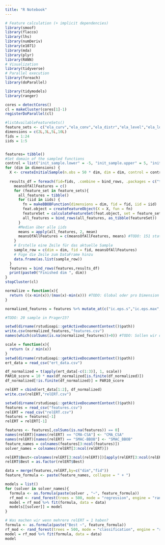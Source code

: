 ```yaml
---
title: "R Notebook"
---
```


```r
# Feature calculation (+ implicit dependencies)
library(smoof)
library(flacco)
library(lhs)
library(numDeriv)
library(e1071)
library(mda)
library(plyr)
library(RANN)
# Visualization
library(tidyverse)
# Parallel execution
library(foreach)
library(doParallel)

library(tidymodels)
library(ranger)
```

```r
cores = detectCores()
cl = makeCluster(cores[1]-1)
registerDoParallel(cl)

#listAvailableFeatureSets()
feature_sets <- c("ela_curv","ela_conv","ela_distr","ela_level","ela_local","ela_meta","basic","cm_angle","disp","ic","nbc","pca") #TODO: Passt?
dimensions = c(2L,3L,5L,10L)
fids = 1:24
iids = 1:5


features= tibble()
#Set domain of the sampled functions
control = list("init_sample.lower" = -5, "init_sample.upper" = 5, "init_sample.type" = "lhs")
for (dim in dimensions) {
  X <- createInitialSample(n.obs = 50 * dim, dim = dim, control = control) #TODO: Für jede Dimension neu samplen?
  
  results_df = foreach(fid=fids, .combine = bind_rows, .packages = c("tidyverse","flacco","smoof")) %dopar% {
    meansOfAllFeatures = c()
    for (feature_set in feature_sets){
      all_features = tibble()
      for (iid in iids) {
        fn = makeBBOBFunction(dimensions = dim, fid = fid, iid = iid)
        feat.object = createFeatureObject(X = X, fun = fn)
        featureSet = calculateFeatureSet(feat.object, set = feature_set)
        all_features = bind_rows(all_features, as_tibble(featureSet))
      }
      #Median über alle iids
      means = apply(all_features, 2, mean)
      meansOfAllFeatures = c(meansOfAllFeatures, means) #TODO: 151 statt 102
    }
    # Erstelle eine Zeile für das aktuelle Sample
    sample_row = c(dim = dim, fid = fid, meansOfAllFeatures)
    # Füge die Zeile zum DataFrame hinzu
    data.frame(as.list(sample_row))
  }
  features = bind_rows(features,results_df)
  print(paste0("Finished dim ", dim))
}
stopCluster(cl)
```

```r
normalize = function(x){
  return ((x-min(x))/(max(x)-min(x))) #TODO: Global oder pro Dimension
}

normalized_features = features %>% mutate_at(c("ic.eps.s","ic.eps.max","ic.eps.ratio","ela_meta.lin_simple.intercept","ela_meta.lin_simple.coef.min","ela_meta.lin_simple.coef.max","pca.expl_var.cov_init","pca.expl_var_PC1.cov_init"), normalize)

#TODO: 20 sample in Prager23?
```

```r
setwd(dirname(rstudioapi::getActiveDocumentContext()$path))
write.csv(normalized_features,"features.csv")
names(which(colSums(is.na(normalized_features))>0)) #TODO: Sollen wir die Löschen? Prager löscht die
```

```r
scale = function(x){
  return (x / min(x))
}
setwd(dirname(rstudioapi::getActiveDocumentContext()$path))
ert_data = read_csv("ert_data.csv")

df_normalized = t(apply(ert_data[-c(1:3)], 1, scale))
PAR10_score = 10 * max(df_normalized[is.finite(df_normalized)])
df_normalized[!is.finite(df_normalized)] = PAR10_score

relERT = cbind(ert_data[1:2], df_normalized)
write.csv(relERT,"relERT.csv")
```

```r
setwd(dirname(rstudioapi::getActiveDocumentContext()$path))
features = read_csv("features.csv")
relERT = read_csv("relERT.csv")
features = features[-1]
relERT = relERT[-1]
```
```r
features <- features[,colSums(is.na(features)) == 0]
names(relERT)[names(relERT) == "CMA-CSA"] <- "CMA_CSA"
names(relERT)[names(relERT) == "SMAC-BBOB"] <- "SMAC_BBOB"
feature_names = colnames(features[3:ncol(features)])
solver_names = colnames(relERT[3:ncol(relERT)])

relERT$Best<-colnames(relERT[3:ncol(relERT)])[apply(relERT[3:ncol(relERT)],1,which.min)]
relERT$Best = as.factor(relERT$Best)

data = merge(features,relERT,by=c("dim","fid"))
feature_formula <- paste(feature_names, collapse = " + ")
```


```r
models = list()
for (solver in solver_names){
  formula <- as.formula(paste(solver , "~", feature_formula))
  rf_mod <- rand_forest(trees = 500, mode = "regression", engine = "ranger")
  model = rf_mod %>% fit(formula, data = data)
  models[[solver]] = model
}
```

```r
# Was machen wir wenn mehrere relERT = 1 haben?
formula <- as.formula(paste("Best ~", feature_formula))
rf_mod <- rand_forest(trees = 500, mode = "classification", engine = "ranger")
model = rf_mod %>% fit(formula, data = data)
model
```





